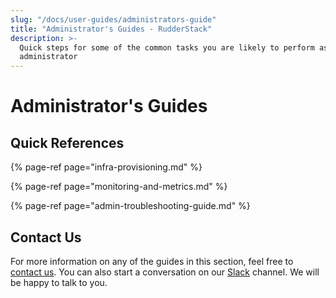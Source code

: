 ```yaml
---
slug: "/docs/user-guides/administrators-guide"
title: "Administrator's Guides - RudderStack"
description: >-
  Quick steps for some of the common tasks you are likely to perform as an
  administrator
---
```


# Administrator's Guides

## Quick References

{% page-ref page="infra-provisioning.md" %}

{% page-ref page="monitoring-and-metrics.md" %}

{% page-ref page="admin-troubleshooting-guide.md" %}

## Contact Us

For more information on any of the guides in this section, feel free to [contact us](mailto:%20contact@rudderstack.com). You can also start a conversation on our [Slack](https://resources.rudderstack.com/join-rudderstack-slack) channel. We will be happy to talk to you.
